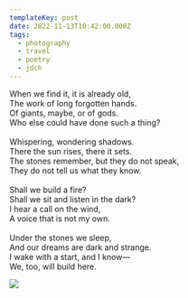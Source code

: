 ```yaml
---
templateKey: post
date: 2022-11-13T10:42:00.000Z
tags:
  - photography
  - travel
  - poetry
  - jdch
---
```

When we find it, it is already old,<br/>
The work of long forgotten hands.<br/>
Of giants, maybe, or of gods.<br/>
Who else could have done such a thing?<br/><br/>
Whispering, wondering shadows.<br/>
There the sun rises, there it sets.<br/>
The stones remember, but they do not speak,<br/>
They do not tell us what they know.<br/><br/>
Shall we build a fire?<br/>
Shall we sit and listen in the dark?<br/>
I hear a call on the wind,<br/>
A voice that is not my own.<br/><br/>
Under the stones we sleep,<br/>
And our dreams are dark and strange.<br/>
I wake with a start, and I know—<br/>
We, too, will build here.

![](../../assets/photos/20221113-IMG_3115.jpg)